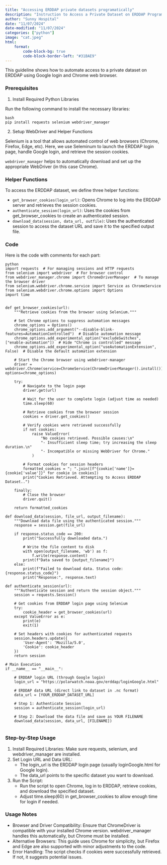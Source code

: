 ```yaml
---
title: "Accessing ERDDAP private datasets programatically"
description: "Instruction to Access a Private Dataset on ERDDAP Programmatically Using Python with Selenium"
author: "Sunny Hospital"
date: "11/07/2024"
date-modified: "11/07/2024"
categories: ["python"]
image: "cat.jpeg"
html:
    format:
        code-block-bg: true
        code-block-border-left: "#31BAE9"
---
```



This guideline shows how to automate access to a private dataset on ERDDAP using Google login and Chrome web browser.


### Prerequisites

1. Install Required Python Libraries

Run the following command to install the necessary libraries:

``` 
{bash}

pip install requests selenium webdriver_manager

```

2.  Setup WebDriver and Helper Functions

Selenium is a tool that allows automated control of web browsers (Chrome, Firefox, Edge, etc). Here, we use Seleminum to launch the ERDDAP login page, handle Google login, and retrieve the session cookies.

`webdriver_manager` helps to automatically download and set up the appropriate WebDriver (in this case Chrome).

### Helper Functions

To access the ERDDAP dataset, we define three helper functions:

* `get_browser_cookies(login_url)`: Opens Chrome to log into the ERDDAP server and retrieves the session cookies.
* `authenticate_session(login_url)`: Uses the cookies from get_browser_cookies to create an authenticated session.
* `download_data(session, data_url, outfile)`: Uses the authenticated session to access the dataset URL and save it to the specified output file.

### Code
Here is the code with comments for each part:

```
{python}

import requests  # For managing sessions and HTTP requests
from selenium import webdriver  # For browser control
from webdriver_manager.chrome import ChromeDriverManager  # To manage the browser driver
from selenium.webdriver.chrome.service import Service as ChromeService
from selenium.webdriver.chrome.options import Options
import time


def get_browser_cookies(url):
    """Retrieve cookies from the browser using Selenium."""
    
    # Set Chrome options to suppress automation messages
    chrome_options = Options()
    chrome_options.add_argument("--disable-blink-features=AutomationControlled")  # Disable automation message
    chrome_options.add_experimental_option("excludeSwitches", ["enable-automation"])  # Hide "Chrome is controlled" message
    chrome_options.add_experimental_option("useAutomationExtension", False)  # Disable the default automation extension

    # Start the Chrome browser using webdriver-manager
    driver = webdriver.Chrome(service=ChromeService(ChromeDriverManager().install()), options=chrome_options)

    try:
        # Navigate to the login page
        driver.get(url)
        
        # Wait for the user to complete login (adjust time as needed)
        time.sleep(60)  

        # Retrieve cookies from the browser session
        cookies = driver.get_cookies()
        
        # Verify cookies were retrieved successfully
        if not cookies:
            raise ValueError(
                "No cookies retrieved. Possible causes:\n"
                "- Insufficient sleep time; try increasing the sleep duration.\n"
                "- Incompatible or missing WebDriver for Chrome."
            )

        # Format cookies for session headers
        formatted_cookies = "; ".join([f"{cookie['name']}={cookie['value']}" for cookie in cookies])
        print("Cookies Retrieved. Attempting to Access ERDDAP Dataset..")
        
    finally:
        # Close the browser
        driver.quit()
    
    return formatted_cookies

def download_data(session, file_url, output_filename):
    """Download data file using the authenticated session."""
    response = session.get(file_url)

    if response.status_code == 200:
        print("Successfully downloaded data.")

        # Write the file content to disk
        with open(output_filename, 'wb') as f:
            f.write(response.content)
        print(f"Data saved to {output_filename}")
    else:
        print(f"Failed to download data. Status code: {response.status_code}")
        print("Response:", response.text)

def authenticate_session(url):
    """Authenticate session and return the session object."""
    session = requests.Session()

    # Get cookies from ERDDAP login page using Selenium
    try:
        cookie_header = get_browser_cookies(url)
    except ValueError as e:
        print(e)
        exit(1)

    # Set headers with cookies for authenticated requests
    session.headers.update({
        'User-Agent': 'Mozilla/5.0',
        'Cookie': cookie_header
    })
    return session

# Main Execution
if __name__ == "__main__":

    # ERDDAP login URL (through Google login)
    login_url = "https://polarwatch.noaa.gov/erddap/loginGoogle.html"
    
    # ERDDAP data URL (direct link to dataset in .nc format)
    data_url = [YOUR_ERDDAP_DATASET_URL]
    
    # Step 1: Authenticate Session
    session = authenticate_session(login_url)

    # Step 2: Download the data file and save as YOUR FILENAME
    download_data(session, data_url, [FILENAME])


```


### Step-by-Step Usage

1. Install Required Libraries: Make sure requests, selenium, and webdriver_manager are installed.
2. Set Login URL and Data URL:
    * The login_url is the ERDDAP login page (usually loginGoogle.html for Google login).
    * The data_url points to the specific dataset you want to download.

3. Run the Script:
    * Run the script to open Chrome, log in to ERDDAP, retrieve cookies, and download the specified dataset.
    * Adjust time.sleep(60) in get_browser_cookies to allow enough time for login if needed.

### Usage Notes
* Browser and Driver Compatibility: Ensure that ChromeDriver is compatible with your installed Chrome version. 
webdriver_manager handles this automatically, but Chrome must be installed.
* Alternative Browsers: This guide uses Chrome for simplicity, but Firefox and Edge are also supported with minor adjustments to the code.
* Error Handling: The script checks if cookies were successfully retrieved. If not, it suggests potential issues.

